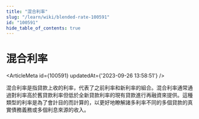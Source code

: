 ```yaml
---
title: "混合利率"
slug: "/learn/wiki/blended-rate-100591"
id: "100591"
hide_table_of_contents: true
---
```



# 混合利率

<ArticleMeta id={100591} updatedAt={'2023-09-26 13:58:51'} />
<div className='border-solid border-b border-t-0 my-4 border-[var(--ifm-color-gray-300)]' />

混合利率是指貸款上收的利率，代表了之前利率和新利率的組合。混合利率通常通過對利率高於舊貸款利率但低於全新貸款利率的現有貸款進行再融資來提供。這種類型的利率是為了會計目的而計算的，以更好地瞭解諸多利率不同的多個貸款的真實債務義務或多個利息來源的收入。
